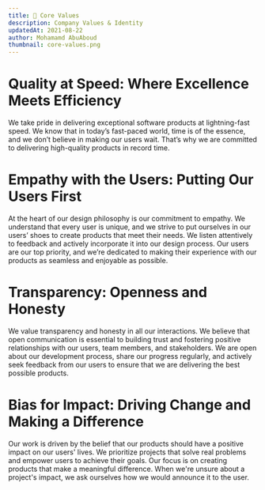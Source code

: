 ```yaml
---
title: 💎 Core Values
description: Company Values & Identity
updatedAt: 2021-08-22
author: Mohamamd AbuAboud
thumbnail: core-values.png
---
```


# Quality at Speed: Where Excellence Meets Efficiency
We take pride in delivering exceptional software products at lightning-fast speed. We know that in today’s fast-paced world, time is of the essence, and we don’t believe in making our users wait. That’s why we are committed to delivering high-quality products in record time.

# Empathy with the Users: Putting Our Users First
At the heart of our design philosophy is our commitment to empathy. We understand that every user is unique, and we strive to put ourselves in our users’ shoes to create products that meet their needs. We listen attentively to feedback and actively incorporate it into our design process. Our users are our top priority, and we’re dedicated to making their experience with our products as seamless and enjoyable as possible.

# Transparency: Openness and Honesty
We value transparency and honesty in all our interactions. We believe that open communication is essential to building trust and fostering positive relationships with our users, team members, and stakeholders. We are open about our development process, share our progress regularly, and actively seek feedback from our users to ensure that we are delivering the best possible products.

# Bias for Impact: Driving Change and Making a Difference
Our work is driven by the belief that our products should have a positive impact on our users' lives. We prioritize projects that solve real problems and empower users to achieve their goals. Our focus is on creating products that make a meaningful difference. When we're unsure about a project's impact, we ask ourselves how we would announce it to the user.